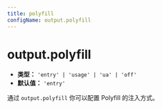 ```yaml
---
title: polyfill
configName: output.polyfill
---
```


# output.polyfill

- **类型：** `'entry' | 'usage' | 'ua' | 'off'`
- **默认值：** `'entry'`

通过 `output.polyfill` 你可以配置 Polyfill 的注入方式。


<OutputPolyfillExtend />


<RsbuildConig />

